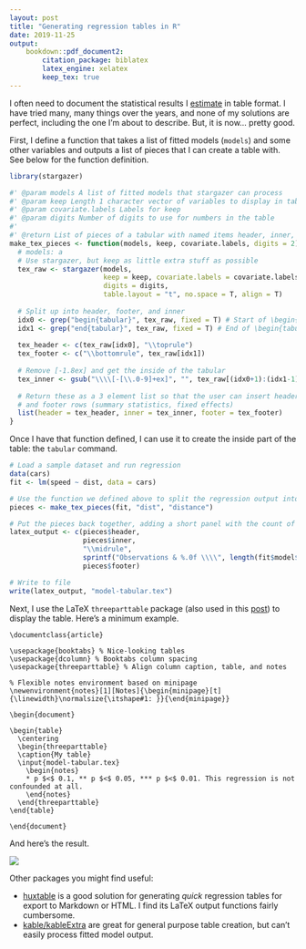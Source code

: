 ```yaml
---
layout: post
title: "Generating regression tables in R"
date: 2019-11-25
output:
    bookdown::pdf_document2:
        citation_package: biblatex
        latex_engine: xelatex
        keep_tex: true
---
```


I often need to document the statistical results I [estimate](posts/2019-06-11-making-regressions-purrr/) in table format. I have tried many, many things over the years, and none of my solutions are perfect, including the one I'm about to describe. But, it is now... pretty good. 

First, I define a function that takes a list of fitted models (`models`) and some other variables and outputs a list of pieces that I can create a table with. See below for the function definition.

```r
library(stargazer)

#' @param models A list of fitted models that stargazer can process
#' @param keep Length 1 character vector of variables to display in table
#' @param covariate.labels Labels for keep
#' @param digits Number of digits to use for numbers in the table
#'
#' @return List of pieces of a tabular with named items header, inner, and footer
make_tex_pieces <- function(models, keep, covariate.labels, digits = 2) {
  # models: a 
  # Use stargazer, but keep as little extra stuff as possible
  tex_raw <- stargazer(models, 
                       keep = keep, covariate.labels = covariate.labels, 
                       digits = digits, 
                       table.layout = "t", no.space = T, align = T)
  
  # Split up into header, footer, and inner
  idx0 <- grep("begin{tabular}", tex_raw, fixed = T) # Start of \begin{tabular}
  idx1 <- grep("end{tabular}", tex_raw, fixed = T) # End of \begin{tabular}
  
  tex_header <- c(tex_raw[idx0], "\\toprule")
  tex_footer <- c("\\bottomrule", tex_raw[idx1])
  
  # Remove [-1.8ex] and get the inside of the tabular
  tex_inner <- gsub("\\\\[-[\\.0-9]+ex]", "", tex_raw[(idx0+1):(idx1-1)])
  
  # Return these as a 3 element list so that the user can insert header rows (column labels)
  # and footer rows (summary statistics, fixed effects)
  list(header = tex_header, inner = tex_inner, footer = tex_footer)
}
```

Once I have that function defined, I can use it to create the inside part of the table: the `tabular` command. 

```r
# Load a sample dataset and run regression
data(cars)
fit <- lm(speed ~ dist, data = cars)

# Use the function we defined above to split the regression output into different pieces of a tabulr
pieces <- make_tex_pieces(fit, "dist", "distance")

# Put the pieces back together, adding a short panel with the count of observations
latex_output <- c(pieces$header,
                  pieces$inner,
                  "\\midrule",
                  sprintf("Observations & %.0f \\\\", length(fit$model$dist)),
                  pieces$footer)

# Write to file
write(latex_output, "model-tabular.tex")
```

Next, I use the LaTeX `threeparttable` package (also used in this [post](posts/2018-10-11-beamer-resizing/)) to display the table. Here's a minimum example. 

```
\documentclass{article}

\usepackage{booktabs} % Nice-looking tables
\usepackage{dcolumn} % Booktabs column spacing
\usepackage{threeparttable} % Align column caption, table, and notes

% Flexible notes environment based on minipage
\newenvironment{notes}[1][Notes]{\begin{minipage}[t]{\linewidth}\normalsize{\itshape#1: }}{\end{minipage}}

\begin{document}

\begin{table}
  \centering
  \begin{threeparttable}
  \caption{My table}
  \input{model-tabular.tex}
    \begin{notes}
    * p $<$ 0.1, ** p $<$ 0.05, *** p $<$ 0.01. This regression is not confounded at all.
    \end{notes}
  \end{threeparttable}
\end{table}

\end{document}
```

And here's the result. 

![](/img/auto-table-output.png)


Other packages you might find useful:

- [huxtable](https://hughjonesd.github.io/huxtable/) is a good solution for generating _quick_ regression tables for export to Markdown or HTML. I find its LaTeX output functions fairly cumbersome.
- [kable/kableExtra](https://cran.r-project.org/web/packages/kableExtra/vignettes/awesome_table_in_html.html) are great for general purpose table creation, but can't easily process fitted model output.